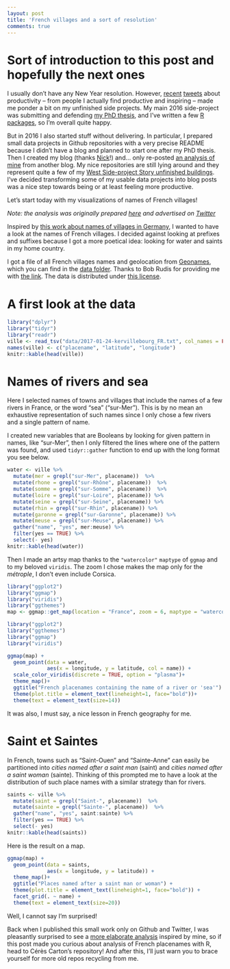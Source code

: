```yaml
---
layout: post
title: 'French villages and a sort of resolution'
comments: true
---
```


# Sort of introduction to this post and hopefully the next ones

I usually don't have any New Year resolution. However, [recent](https://twitter.com/_inundata/status/820713820310016000) [tweets](https://twitter.com/gdequeiroz/status/821766148655968256) about productivity --  from people I actually find productive and inspiring -- made me ponder a bit on my unfinished side projects. My main 2016 side-project was submitting and defending [my PhD thesis](https://edoc.ub.uni-muenchen.de/19877/), and I've written a few [R packages](http://www.masalmon.eu/packages/), so I'm overall quite happy. 

But in 2016 I also started stuff without delivering. In particular, I prepared small data projects in Github repositories with a very precise README because I didn't have a blog and planned to start one after my PhD thesis. Then I created my blog (thanks [Nick](http://www.njtierney.com/jekyll/2015/11/11/how-i-built-my-site/)!) and... only re-posted [an analysis of mine](http://www.masalmon.eu/2016/10/02/first7jobs-repost/) from another blog. My nice repositories are still lying around and they represent quite a few of my [West Side-project Story unfinished buildings](http://www.commitstrip.com/en/2014/11/25/west-side-project-story/). I've decided transforming some of my usable data projects into blog posts was a nice step towards being or at least feeling more productive.

Let's start today with my visualizations of names of French villages!


<!--more-->

_Note: the analysis was originally prepared [here](https://github.com/masalmon/kervillebourg) and advertised on [Twitter](https://twitter.com/ma_salmon/status/728660470798946304)_

Inspired by [this work about names of villages in Germany](https://github.com/hrbrmstr/zellingenach), I wanted to have a look at the names of French villages. I decided against looking at prefixes and suffixes because I got a more poetical idea: looking for water and saints in my home country.

I got a file of all French villages names and geolocation from [Geonames](http://download.geonames.org/), which you can find in the [data folder](data/). Thanks to Bob Rudis for providing me with [the link](https://gist.github.com/hrbrmstr/0fd37cf3825fc8e3eddf042a4443d1dc). The data is distributed under [this license](http://creativecommons.org/licenses/by/3.0/).

# A first look at the data

```r
library("dplyr")
library("tidyr")
library("readr")
ville <- read_tsv("data/2017-01-24-kervillebourg_FR.txt", col_names = FALSE)[, c(2, 5, 6)]
names(ville) <- c("placename", "latitude", "longitude")
knitr::kable(head(ville))

```

# Names of rivers and sea

Here I selected names of towns and villages that include the names of a few rivers in France, or the word "sea" ("sur-Mer"). This is by no mean an exhaustive representation of such names since I only chose a few rivers and a single pattern of name.

I created new variables that are Booleans by looking for given pattern in names, like "sur-Mer", then I only filtered the lines where one of the pattern was found, and used `tidyr::gather` function to end up with the long format you see below.

```r
water <- ville %>%
  mutate(mer = grepl("sur-Mer", placename))  %>%
  mutate(rhone = grepl("sur-Rhône", placename))  %>%
  mutate(somme = grepl("sur-Somme", placename))  %>%
  mutate(loire = grepl("sur-Loire", placename)) %>%
  mutate(seine = grepl("sur-Seine", placename)) %>%
  mutate(rhin = grepl("sur-Rhin", placename)) %>%
  mutate(garonne = grepl("sur-Garonne", placename)) %>%
  mutate(meuse = grepl("sur-Meuse", placename)) %>%
  gather("name", "yes", mer:meuse) %>%
  filter(yes == TRUE) %>%
  select(- yes)
knitr::kable(head(water))
```

Then I made an artsy map thanks to the `"watercolor"` `maptype` of `ggmap` and to my beloved `viridis`. The zoom I chose makes the map only for the _métrople_, I don't even include Corsica.

```r
library("ggplot2")
library("ggmap")
library("viridis")
library("ggthemes")
map <- ggmap::get_map(location = "France", zoom = 6, maptype = "watercolor")
```

```r
library("ggplot2")
library("ggthemes")
library("ggmap")
library("viridis")
```

```r
ggmap(map) +
  geom_point(data = water,
             aes(x = longitude, y = latitude, col = name)) +
  scale_color_viridis(discrete = TRUE, option = "plasma")+
  theme_map()+
  ggtitle("French placenames containing the name of a river or 'sea'") +
  theme(plot.title = element_text(lineheight=1, face="bold"))+
  theme(text = element_text(size=14))

```

It was also, I must say, a nice lesson in French geography for me.

# Saint et Saintes

In French, towns such as "Saint-Ouen" and "Sainte-Anne" can easily be partitioned into *cities named after a saint man* (saint) and *cities named after a saint woman* (sainte). Thinking of this prompted me to have a look at the distribution of such place names with a similar strategy than for rivers.


```r
saints <- ville %>%
  mutate(saint = grepl("Saint-", placename))  %>%
  mutate(sainte = grepl("Sainte-", placename))  %>%
  gather("name", "yes", saint:sainte) %>%
  filter(yes == TRUE) %>%
  select(- yes)
knitr::kable(head(saints))
```

Here is the result on a map.

```r
ggmap(map) +
  geom_point(data = saints,
             aes(x = longitude, y = latitude)) +
  theme_map()+
  ggtitle("Places named after a saint man or woman") +
  theme(plot.title = element_text(lineheight=1, face="bold")) +
  facet_grid(. ~ name) +
  theme(text = element_text(size=20))

```

Well, I cannot say I'm surprised! 

Back when I published this small work only on Github and Twitter, I was pleasantly surprised to see a [more elaborate analysis](https://github.com/ceresc/french-cities-names) inspired by mine, so if this post made you curious about analysis of French placenames with R, head to Cérès Carton's repository! And after this, I'll just warn you to brace yourself for more old repos recycling from me. 
